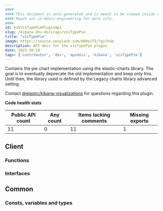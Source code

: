 ```yaml
---
####
#### This document is auto-generated and is meant to be viewed inside our experimental, new docs system.
#### Reach out in #docs-engineering for more info.
####
id: kibVisTypePiePluginApi
slug: /kibana-dev-docs/api/visTypePie
title: "visTypePie"
image: https://source.unsplash.com/400x175/?github
description: API docs for the visTypePie plugin
date: 2025-10-10
tags: ['contributor', 'dev', 'apidocs', 'kibana', 'visTypePie']
---
```


Contains the pie chart implementation using the elastic-charts library. The goal is to eventually deprecate the old implementation and keep only this. Until then, the library used is defined by the Legacy charts library advanced setting.

Contact [@elastic/kibana-visualizations](https://github.com/orgs/elastic/teams/kibana-visualizations) for questions regarding this plugin.

**Code health stats**

| Public API count  | Any count | Items lacking comments | Missing exports |
|-------------------|-----------|------------------------|-----------------|
| 11 | 0 | 11 | 1 |

## Client

### Functions
<DocDefinitionList data={visTypePieObj.client.functions}/>

### Interfaces
<DocDefinitionList data={visTypePieObj.client.interfaces}/>

## Common

### Consts, variables and types
<DocDefinitionList data={visTypePieObj.common.misc}/>

